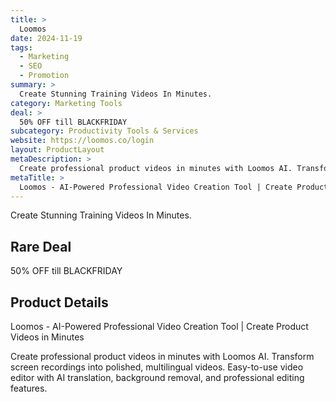 ```yaml
---
title: >
  Loomos
date: 2024-11-19
tags:
  - Marketing
  - SEO
  - Promotion
summary: >
  Create Stunning Training Videos In Minutes.
category: Marketing Tools
deal: >
  50% OFF till BLACKFRIDAY
subcategory: Productivity Tools & Services
website: https://loomos.co/login
layout: ProductLayout
metaDescription: >
  Create professional product videos in minutes with Loomos AI. Transform screen recordings into polished, multilingual videos. Easy-to-use video editor with AI translation, background removal, and professional editing features.
metaTitle: >
  Loomos - AI-Powered Professional Video Creation Tool | Create Product Videos in Minutes
---
```

Create Stunning Training Videos In Minutes.

## Rare Deal

50% OFF till BLACKFRIDAY

## Product Details
Loomos - AI-Powered Professional Video Creation Tool | Create Product Videos in Minutes

Create professional product videos in minutes with Loomos AI. Transform screen recordings into polished, multilingual videos. Easy-to-use video editor with AI translation, background removal, and professional editing features.
